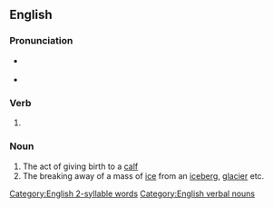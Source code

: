 ==English==

===Pronunciation===
* {{a|GA}} {{IPA|en|/ˈkævɪŋ/}}
* {{a|RP}} {{IPA|en|/ˈkɑːvɪŋ/}}

===Verb===
{{head|en|verb form}}

# {{present participle of|en|calve|nocat=1}}

===Noun===
{{en-noun}}

# The act of giving birth to a [[calf]]
# The breaking away of a mass of [[ice]] from an [[iceberg]], [[glacier]] etc.

[[Category:English 2-syllable words]]
[[Category:English verbal nouns]]